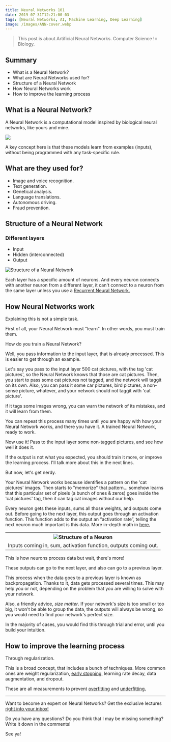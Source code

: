 ```yaml
---
title: Neural Networks 101
date: 2019-07-31T12:21:00-03
tags: [Neural Networks, AI, Machine Learning, Deep Learning]
image: /images/ANN-cover.webp
---
```


> This post is about Artificial Neural Networks. Computer Science != Biology.

## Summary

* What is a Neural Network?
* What are Neural Networks used for?
* Structure of a Neural Network
* How Neural Networks work
* How to improve the learning process

## What is a Neural Network?

A Neural Network is a computational model inspired by biological neural networks, like yours and mine.

![](/images/ANN-comparison.png)

A key concept here is that these models learn from examples (inputs), without being programmed with any task-specific rule.

## What are they used for?

* Image and voice recognition.
* Text generation.
* Genetical analysis.
* Language translations.
* Autonomous driving.
* Fraud prevention.

## Structure of a Neural Network

### Different layers 

* Input
* Hidden (interconnected)
* Output

<img src="/images/Neural-Network-Structure.jpg" alt="Structure of a Neural Network"></img>

Each layer has a specific amount of neurons. And every neuron connects with another neuron from a different layer, it can't connect to a neuron from the same layer unless you use a <a href="https://towardsdatascience.com/recurrent-neural-networks-d4642c9bc7ce" target="_blank">Recurrent Neural Network.</a>

## How Neural Networks work

Explaining this is not a simple task.

First of all, your Neural Network must "learn". In other words, you must train them.

How do you train a Neural Network? 

Well, you pass information to the input layer, that is already processed. This is easier to get through an example. 

Let's say you pass to the input layer 500 cat pictures, with the tag 'cat pictures', so the Neural Network knows that those are cat pictures. Then, you start to pass some cat pictures not tagged, and the network will taggit on its own. Also, you can pass it some car pictures, bird pictures, a non-sense picture, whatever, and your network should not taggit with 'cat picture'.

if it tags some images wrong, you can warn the network of its mistakes, and it will learn from them.

You can repeat this process many times until you are happy with how your Neural Network works, and there you have it. A trained Neural Network, ready to work.

Now use it! Pass to the input layer some non-tagged pictures, and see how well it does it.

If the output is not what you expected, you should train it more, or improve the learning process. I'll talk more about this in the next lines.

But now, let's get nerdy.

Your Neural Network works because identifies a pattern on the 'cat pictures' images. Then starts to "memorize" that pattern... somehow learns that this particular set of pixels (a bunch of ones & zeros) goes inside the 'cat pictures' tag, then it can tag cat images without our help.

Every neuron gets these inputs, sums all those weights, and outputs come out. Before going to the next layer, this output goes through an activation function.  This function adds to the output an “activation rate”, telling the next neuron much important is this data. More in-depth math in <a href="https://medium.com/coinmonks/the-mathematics-of-neural-network-60a112dd3e05" target="_blank" alt="The Mathematics of Neural Networks on Medium">here.</a>

<table>
  <tr>
    <th><img src="/images/Neuron-Structure.png" alt="Structure of a Neuron"></img></th>
  </tr>
  <tr>
    <td>
      Inputs coming in, sum, activation function, outputs coming out.
    </td>  
  </tr>
</table>

This is how neurons process data but wait, there's more!

These outputs can go to the next layer, and also can go to a previous layer. 

This process when the data goes to a previous layer is known as backpropagation. Thanks to it, data gets processed several times. This may help you or not, depending on the problem that you are willing to solve with your network.

Also, a friendly advice, _size matter_. If your network's size is too small or too big, it won't be able to group the data, the outputs will always be wrong, so you would need to find your network's perfect size. 

In the majority of cases, you would find this through trial and error, until you build your intuition.

## How to improve the learning process

Through regularization. 

This is a broad concept, that includes a bunch of techniques. More common ones are weight regularization, [early stopping](https://en.wikipedia.org/wiki/Early_stopping), learning rate decay, <a src="https://www.quora.com/What-is-data-augmentation-in-deep-learning" target="_blank">data augmentation,</a> and dropout. 

These are all measurements to prevent <a href="https://youtu.be/DEMmkFC6IGM" target="_blank" alt="Neural Networks - Overfitting">overfitting</a> and <a href="https://youtu.be/0h8lAm5Ki5g" target="_blank" alt="Artificial Neural Networks: Underfitting">underfitting.</a>

<hr></hr>

Want to become an expert on Neural Networks? Get the exclusive lectures <a href="javascript:;" onclick="ml_webform_1427060('show')">right into your inbox!</a>

Do you have any questions? Do you think that I may be missing something? Write it down in the comments! 

See ya!

<script>
    var ml_webform_1427060 = ml_account('webforms', '1427060', 'n8u0c3', 'load');
    ml_webform_1427060('animation', 'fadeIn');
</script>

<script type="application/ld+json">
\{
 "@context": "https://schema.org", 
 "@type": "BlogPosting",
 "url": "https://lautarolobo.xyz/blog/neural-networks-101",
 "mainEntityOfPage": "https://lautarolobo.xyz/blog/neural-networks-101",
 "headline": "Neural Networks 101",
 "alternativeHeadline": "A friendly introduction to Artificial Neural Networks",
 "genre": "Neural Networks", 
 "keywords": [
  "Artificial Neural Networks", 
  "Neural Networks", 
  "Computer Science", 
  "Artificial Intelligence",
  "AI",
  "Machine Learning",
  "Deep Learning"
],  
 "wordcount": "689",
 "datePublished": "2019-07-31",
 "dateCreated": "2019-07-31",
 "dateModified": "2024-06-25",
 "description": "How Artifical Neural Networks work? Well, here it is! Finally!",
 "isFamilyFriendly": "true",
 "image": "https://lautarolobo.xyz/images/ANN-cover-d2927098.jpg",
 "publisher": \{
  "@type": "Organization",
  "name": "Lautaro Jordan Lobo Ravarotto",
  "url": "https://lautarolobo.xyz",
  "logo": \{  
   "@type": "ImageObject",
   "author": "Lautaro Jordan Lobo Ravarotto",
   "url": "https://lautarolobo.xyz/images/100px-3211424c.jpg"
   }
  },
 "author": \{
  "@type": "Person",
  "name": "Lautaro Jordan Lobo Ravarotto",
  "url": "https://lautarolobo.xyz",
  "email": "contact@lautarolobo.xyz",
  "birthDate": "2000-04-12",
  "gender": "male",
  "nationality": "Argentina",
  "alumniOf": \{
   "@type": "CollegeOrUniversity",
   "legalName": "National University of Córdoba",
   "sameAs": "https://en.wikipedia.org/wiki/National_University_of_C%C3%B3rdoba",
   "location": \{
    "@type": "Place",
    "sameAs": "http://unc.edu.ar",
    "name": "National University of Córdoba",
    "address": \{
      "@type": "PostalAddress",
      "streetAddress": "Av. Haya de la Torre s/n",
      "addressCountry": "Argentina",
      "addressLocality": "Córdoba",
      "postalCode": "5000" 
      }
     }
    }
   },
 "creator": \{
  "@type": "Person",
  "name": "Lautaro Jordan Lobo Ravarotto",
  "url": "https://lautarolobo.xyz",
  "email": "contact@lautarolobo.xyz",
  "birthDate": "2000-04-12",
  "gender": "male",
  "nationality": "Argentina",
  "alumniOf": \{
   "@type": "CollegeOrUniversity",
   "legalName": "National University of Córdoba",
   "sameAs": "https://en.wikipedia.org/wiki/National_University_of_C%C3%B3rdoba",
   "location": \{
    "@type": "Place",
    "sameAs": "http://unc.edu.ar",
    "name": "National University of Córdoba",
    "address": \{
      "@type": "PostalAddress",
      "streetAddress": "Av. Haya de la Torre s/n",
      "addressCountry": "Argentina",
      "addressLocality": "Córdoba",
      "postalCode": "5000" 
      }
     }
    }   
   }
  }
 }
},
</script>